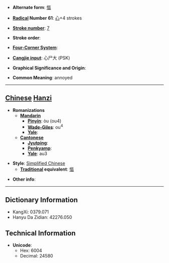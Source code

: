 * '''Alternate form''': [[慪]]

* '''[[Wiktionary:Chinese radical index| Radical]] Number 61''': [[Wiktionary:Chinese radical index 心|心]]+4 strokes

* '''[[Wiktionary:Chinese total strokes index|Stroke number]]''': [[Wiktionary:Chinese total strokes index 7|7]]

* '''Stroke order''': 

* '''[[Wiktionary:Chinese four corner index|Four-Corner System]]''': 

* '''[[Wiktionary:Chinese Cangjie index|Cangjie input]]''': 心尸大 (PSK)

* '''Graphical Significance and Origin''': 

* '''Common Meaning''': annoyed

----

== [[Chinese]] [[Hanzi]] ==

* '''Romanizations'''
** '''[[Mandarin]]'''
*** '''[[Pinyin]]''': òu (ou4)
*** '''[[Wade-Giles]]''': ou<sup>4</sup>
*** '''[[Yale]]''': 
** '''[[Cantonese]]'''
*** '''[[Jyutping]]''':
*** '''[[Penkyamp]]''': 
*** '''[[Yale]]''': au3

* '''Style''': [[Simplified Chinese]] 
** '''[[Traditional Chinese|Traditional]] equivalent''': [[慪]]

* '''Other info''': 

----

== Dictionary Information ==

* KangXi: 0379.071
* Hanyu Da Zidian: 42276.050

== Technical Information ==

* '''Unicode''':
** Hex: 6004
** Decimal: 24580